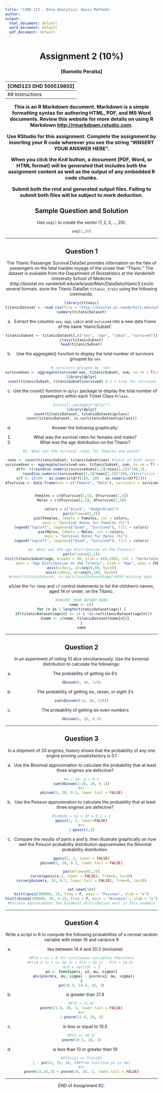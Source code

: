 ---
title: 'CIND 123 - Data Analytics: Basic Methods'
author: 
output:
  html_document: default
  word_document: default
  pdf_document: default
---
<center> <h1> Assignment 2 (10%) </h1> </center>
<center>  <h3> [Ramello Peralta] </h2> </center>
<center> <h3> [CIND123 DHD 500519802] </h2> </center>
---
## Instructions 

This is an R Markdown document. Markdown is a simple formatting syntax for authoring HTML, PDF, and MS Word documents. Review this website for more details on using R Markdown <http://rmarkdown.rstudio.com>.

Use RStudio for this assignment. Complete the assignment by inserting your R code wherever you see the string "#INSERT YOUR ANSWER HERE".

When you click the **Knit** button, a document (PDF, Word, or HTML format) will be generated that includes both the assignment content as well as the output of any embedded R code chunks.

Submit **both**  the rmd and generated output files. Failing to submit both files will be subject to mark deduction.


## Sample Question and Solution

Use `seq()` to create the vector $(1,2,3,\ldots,20)$.

```{r}
seq(1,20)
```

******
\newpage
## Question 1 

The Titanic Passenger Survival DataSet provides information on the fate of passengers on the fatal maiden voyage of the ocean liner "Titanic." The dataset is available from the Department of Biostatistics at the Vanderbilt University School of Medicine (http://biostat.mc.vanderbilt.edu/wiki/pub/Main/DataSets/titanic3.csv)in several formats. store the Titanic DataSet `titanic_train` using the following commands. 
```{r}
library(titanic)
titanicDataset <- read.csv(file = "http://biostat.mc.vanderbilt.edu/wiki/pub/Main/DataSets/titanic3.csv", stringsAsFactors = F)
summary(titanicDataset)
```

a) Extract the columns `sex`, `age`, `cabin` and `survived` into a new data frame of the name 'titanicSubset'.

```{r}
titanicSubset <- titanicDataset[,c("sex", "age", "cabin", "survived")]
class(titanicSubset)
head(titanicSubset)
```


b) Use the aggregate() function to display the total number of survivors grouped by `sex`

```{r}
# survivors grouped by 'sex'
survivedsex <- aggregate(survived~sex, titanicSubset, sum, na.rm = T);survivedsex
library(dplyr)
count(titanicSubset, titanicSubset$survived) # 1 = true for survived
```

c) Use the count() function in `dplyr` package to display the total number of passengers within each Ticket Class `Pclass.`

```{r}
#install.packages("dplyr")
library(dplyr)
count(titanicDataset, titanicDataset$pclass)
count(titanicDataset, is.na(titanicDataset$pclass))

```

d) Answer the following graphically:
1. What was the survival rates for females and males?
2. What was the age distribution on the Titanic?
```{r}
#1. What was the survival rates for females and males?

nsex <- count(titanicSubset, titanicSubset$sex) #total of both sexes
survivedsex <- aggregate(survived~sex, titanicSubset, sum, na.rm = T) #survivors grouped by sex
drf<- c(round(as.numeric(survivedsex[1,2]/nsex[1,2])*100,1),
        round(as.numeric(survivedsex[2,2]/nsex[2,2])*100,1))#relative frequencies
srf <- c(100 - as.numeric(drf[1]), 100 - as.numeric(drf[2]))
dfsurvive <- data.frame(sex = c("Female", "Male"), survivors = survivedsex[,2], n = nsex[,2], rfsurvived = drf, rfdied = srf);dfsurvive


Females = c(dfsurvive[1,5], dfsurvive[1,4])
Males = c(dfsurvive[2,5], dfsurvive[2,4])

colors = c("black", "dodgerblue1")
par(mfrow=c(1,2))
pie(Females, labels = Females, col = colors,
    main = "Survival Rates for Females (%)")
legend("topleft", legend=c("Died", "Survived"), fill = colors)
pie(Males, labels = Males, col = colors,
    main = "Survival Rates for Males (%)")
legend("topleft", legend=c("Died", "Survived"), fill = colors)

#2. What was the age distribution on the Titanic?
par(mfrow=c(1,1))
hist(titanicSubset$age, breaks = 40, ylim = c(0,100), col = "darkslategray4",
     main = "Age Distribution on the Titanic", xlab = "Age", axes = FALSE)
axis(side=1, at=seq(0,80, by=5))
axis(side=2, at=seq(0,100, by=5))
#count(titanicDataset, is.na(titanicDataset$age))#263 missing ages 

```

e)Use the `for` loop and `if` control statements to list the children's names, aged 14 or under, on the Titanic.
```{r}
#INSERT YOUR ANSWER HERE
name <- c()
for (n in 1:length(titanicDataset$age)) {
  if(titanicDataset$age[n] <= 14 & !is.na(titanicDataset$age[n]))
    {name <- c(name, titanicDataset$name[n])} 
}
name

```


******
\newpage
## Question 2

In an experiment of rolling 10 dice simultaneously. Use the binomial distribution to calculate the followings:

a) The probability of getting six 6's
```{r}
dbinom(6, 10, 1/6)
```

b) The probability of getting six, seven, or eight 3's
```{r}
sum(dbinom(6:8, 10, 1/6))
```

c) The probability of getting six even numbers
```{r}
dbinom(6, 10, 0.5)
```


******
\newpage
## Question 3 

In a shipment of 20 engines, history shows that the probability of any one engine proving unsatisfactory is 0.1

a) Use the Binomial approximation to calculate the probability that at least three engines are defective? 
```{r}
#n = 20, p = 0.1
sum(dbinom(3:20, 20, 0.1))
#or
pbinom(2, 20, 0.1, lower.tail = FALSE)
```


b) Use the Poisson approximation to calculate the probability that at least three engines are defective? 
```{r}
#lambda = np = 20 x 0.1 = 2
ppois(2, 2, lower=FALSE)
#or
1-ppois(2,2)
```


c) Compare the results of parts a and b, then illustrate graphically on how well the Poisson probability distribution approximates the Binomial probability distribution.
```{r}
ppois(2, 2, lower = FALSE)
pbinom(2, 20, 0.1, lower.tail = FALSE)

par(mfrow=c(1,2))
curve(ppois(x,2, lower = FALSE), from=0, to=20)
curve(pbinom(x, 20, 0.1, lower.tail = FALSE), from=0, to=20)

set.seed(100)
hist(rpois(100000, 2), freq = F, main = "Poisson", xlab = "x")
hist(rbinom(100000, 20, 0.1), freq = F, main = "Binomial", xlab = "x")
#Poisson approximates the binomial distribution well in this example
```



******
\newpage
## Question 4 

Write a script in R to compute the following probabilities of a normal random variable with mean 16 and variance 9

a) lies between 14.4 and 20.3 (inclusive)
```{r}
#P(X = x) = 0 for continuous variables therefore
#P(14.4 <= x <= 20.3) = P(X < 20.3) - P(X < 14.4) 
#sd = sqrt(9) = 3
pn <- function(x, x2, mu, sigma){
  abs(pnorm(x, mu, sigma) - pnorm(x2, mu, sigma))
}
pn(20.3, 14.4, 16, 3)

```


b) is greater than 21.8
```{r}
#P(X > 21.8)
pnorm(21.8, 16, 3, lower.tail = FALSE)
#or
1-pnorm(21.8, 16, 3)
```


c) is less or equal to 10.5
```{r}
#P(X <= 10.5)
pnorm(10.5, 16, 3)
```


d) is less than 13 or greater than 19
```{r}
#P(X<13) or P(X>19)
1 - pn(13, 19, 16, 3)#from function pn in 4a)
#or
pnorm(13,16,3) + pnorm(19, 16, 3, lower.tail = FALSE)
```

******
END of Assignment #2.
